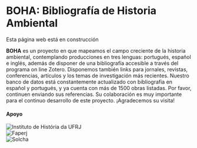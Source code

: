 
# BOHA: Bibliografía de Historia Ambiental

<Callout type="warning" emoji="⚠️">
  Esta página web está en construcción
</Callout>

**BOHA** es un proyecto en que mapeamos el campo creciente de la historia ambiental, contemplando producciones en tres lenguas: portugués, español e inglés, además de disponer de una bibliografía accesible a través del programa on line Zotero. Disponemos también links para jornales, revistas, conferencias, artículos y los temas de investigación más recientes. Nuestro banco de datos está constantemente actualizado con bibliografia en español y portugués, y ya cuenta con más de 1500 obras listadas. Por favor, continuen enviando sus referencias. Su colaboración es muy importante para el continuo desarrollo de este proyecto. ¡Agradecemos su visita!

#### Apoyo

<div className="flex mt-4 space-x-4">
<div>
<Image src="/logo-ih.png" alt="Instituto de História da UFRJ" width={160} height={35} />
</div>
<div>
<Image src="/logo-faperj.jpeg" alt="Faperj" width={120} height={35} />
</div>
<div>
<Image src="/logo-solcha.png" alt="Solcha" width={170} height={35} />
</div>
</div>